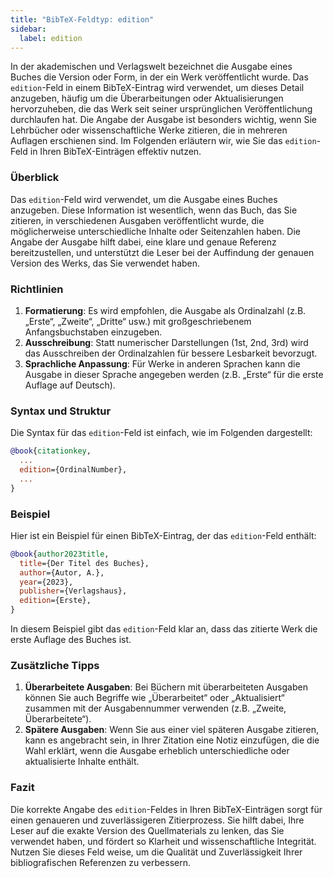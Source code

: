 ```yaml
---
title: "BibTeX-Feldtyp: edition"
sidebar:
  label: edition
---
```



In der akademischen und Verlagswelt bezeichnet die Ausgabe eines Buches die Version oder Form, in der ein Werk veröffentlicht wurde. Das `edition`-Feld in einem BibTeX-Eintrag wird verwendet, um dieses Detail anzugeben, häufig um die Überarbeitungen oder Aktualisierungen hervorzuheben, die das Werk seit seiner ursprünglichen Veröffentlichung durchlaufen hat. Die Angabe der Ausgabe ist besonders wichtig, wenn Sie Lehrbücher oder wissenschaftliche Werke zitieren, die in mehreren Auflagen erschienen sind. Im Folgenden erläutern wir, wie Sie das `edition`-Feld in Ihren BibTeX-Einträgen effektiv nutzen.

<CiteDrive />

### Überblick

Das `edition`-Feld wird verwendet, um die Ausgabe eines Buches anzugeben. Diese Information ist wesentlich, wenn das Buch, das Sie zitieren, in verschiedenen Ausgaben veröffentlicht wurde, die möglicherweise unterschiedliche Inhalte oder Seitenzahlen haben. Die Angabe der Ausgabe hilft dabei, eine klare und genaue Referenz bereitzustellen, und unterstützt die Leser bei der Auffindung der genauen Version des Werks, das Sie verwendet haben.

### Richtlinien

1. **Formatierung**: Es wird empfohlen, die Ausgabe als Ordinalzahl (z.B. „Erste“, „Zweite“, „Dritte“ usw.) mit großgeschriebenem Anfangsbuchstaben einzugeben.
2. **Ausschreibung**: Statt numerischer Darstellungen (1st, 2nd, 3rd) wird das Ausschreiben der Ordinalzahlen für bessere Lesbarkeit bevorzugt.
3. **Sprachliche Anpassung**: Für Werke in anderen Sprachen kann die Ausgabe in dieser Sprache angegeben werden (z.B. „Erste“ für die erste Auflage auf Deutsch).

### Syntax und Struktur

Die Syntax für das `edition`-Feld ist einfach, wie im Folgenden dargestellt:

```bibtex
@book{citationkey,
  ...
  edition={OrdinalNumber},
  ...
}
```

### Beispiel

Hier ist ein Beispiel für einen BibTeX-Eintrag, der das `edition`-Feld enthält:

```bibtex
@book{author2023title,
  title={Der Titel des Buches},
  author={Autor, A.},
  year={2023},
  publisher={Verlagshaus},
  edition={Erste},
}
```

In diesem Beispiel gibt das `edition`-Feld klar an, dass das zitierte Werk die erste Auflage des Buches ist.

### Zusätzliche Tipps

1. **Überarbeitete Ausgaben**: Bei Büchern mit überarbeiteten Ausgaben können Sie auch Begriffe wie „Überarbeitet“ oder „Aktualisiert“ zusammen mit der Ausgabennummer verwenden (z.B. „Zweite, Überarbeitete“).
2. **Spätere Ausgaben**: Wenn Sie aus einer viel späteren Ausgabe zitieren, kann es angebracht sein, in Ihrer Zitation eine Notiz einzufügen, die die Wahl erklärt, wenn die Ausgabe erheblich unterschiedliche oder aktualisierte Inhalte enthält.

### Fazit

Die korrekte Angabe des `edition`-Feldes in Ihren BibTeX-Einträgen sorgt für einen genaueren und zuverlässigeren Zitierprozess. Sie hilft dabei, Ihre Leser auf die exakte Version des Quellmaterials zu lenken, das Sie verwendet haben, und fördert so Klarheit und wissenschaftliche Integrität. Nutzen Sie dieses Feld weise, um die Qualität und Zuverlässigkeit Ihrer bibliografischen Referenzen zu verbessern.
